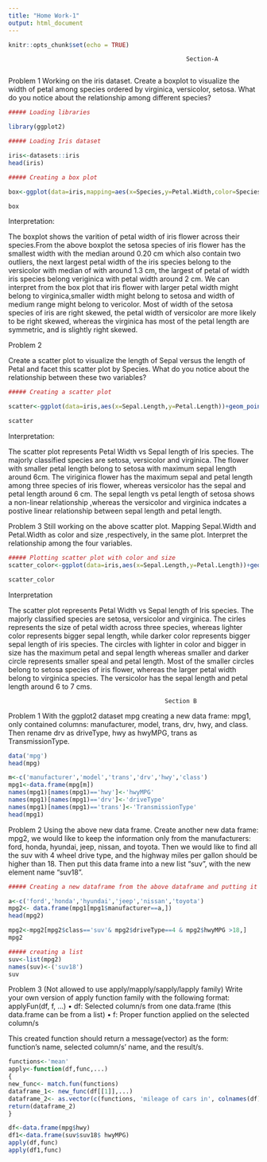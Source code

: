 ```yaml
---
title: "Home Work-1"
output: html_document
---
```



```r
knitr::opts_chunk$set(echo = TRUE)
```

                                                      Section-A
                                                      

Problem 1
Working on the iris dataset. Create a boxplot to visualize the width of petal among species ordered by
virginica, versicolor, setosa. What do you notice about the relationship among different species?


```r
##### Loading libraries

library(ggplot2)

```


```r
##### Loading Iris dataset

iris<-datasets::iris
head(iris)
```


```r
##### Creating a box plot

box<-ggplot(data=iris,mapping=aes(x=Species,y=Petal.Width,color=Species))+geom_boxplot(stat='boxplot')+xlab('Species')+ylab('Petal Width')+ggtitle('Petal Width of Iris Flower')+coord_flip()

box

```

Interpretation:

The boxplot shows the varition of petal width of iris flower across their species.From the above boxplot the setosa species of iris flower has the smallest width with the median around 0.20 cm which also contain two outliers, the next largest petal width of the iris species belong to the versicolor with median of with around 1.3 cm, the largest of petal of width iris species belong veriginica with petal width around 2 cm. We can interpret from the box plot that iris flower with larger petal width might belong to virginica,smaller width might belong to setosa and width of medium range might belong to vericolor. Most of width of the setosa species of iris are right skewed, the petal width of versicolor are more likely to be right skewed, whereas the virginica has most of the petal length are symmetric, and is slightly right skewed.




Problem 2

Create a scatter plot to visualize the length of Sepal versus the length of Petal and facet this scatter plot by
Species. What do you notice about the relationship between these two variables?


```r
##### Creating a scatter plot

scatter<-ggplot(data=iris,aes(x=Sepal.Length,y=Petal.Length))+geom_point(stat='identity')+facet_grid(.~Species)+xlab('Sepal Length')+ylab('Petal Length')+ggtitle('Petal length vs Sepal Length of Iris')

scatter


```

Interpretation:

The scatter plot represents Petal Width vs Sepal length of Iris species. The majorly classified species are setosa, versicolor and virginica. The flower with smaller petal length belong to setosa with maximum sepal length around 6cm.
The viriginica flower has the maximum sepal and petal length among three species of iris flower, whereas versicolor has the sepal and petal length around 6 cm. The sepal length vs petal length of setosa shows a non-linear relationship ,whereas the versicolor and virginica indcates a postive linear relationship between sepal length and petal length.



Problem 3
Still working on the above scatter plot. Mapping Sepal.Width and Petal.Width as color and size ,respectively,
in the same plot. Interpret the relationship among the four variables.

```r
##### Plotting scatter plot with color and size
scatter_color<-ggplot(data=iris,aes(x=Sepal.Length,y=Petal.Length))+geom_point(stat='identity',aes(color=Sepal.Width,size=Petal.Width))+facet_grid(.~Species)+xlab('Sepal Length')+ylab('Petal Length')+ggtitle('Petal length vs Sepal Length of Iris')

scatter_color

```

Interpretation

The scatter plot represents Petal Width vs Sepal length of Iris species. The majorly classified species are setosa, versicolor and virginica. The cirles represents the size of petal width across three species, whereas lighter color represents bigger sepal length, while darker color represents bigger sepal length of iris species. The circles with lighter in color and bigger in size has the maximum petal and sepal length whereas smaller and darker circle represents smaller speal and petal length. Most of the smaller circles belong to setosa species of iris flower, whereas the larger petal width belong to virginica species. The versicolor has the sepal length and petal length around 6 to 7 cms.   



                                                Section B

Problem 1
With the ggplot2 dataset mpg creating a new data frame: mpg1, only contained columns: manufacturer, model,
trans, drv, hwy, and class. Then rename drv as driveType, hwy as hwyMPG, trans as TransmissionType.

```r
data('mpg')
head(mpg)
```


```r
m<-c('manufacturer','model','trans','drv','hwy','class')
mpg1<-data.frame(mpg[m])
names(mpg1)[names(mpg1)=='hwy']<-'hwyMPG' 
names(mpg1)[names(mpg1)=='drv']<-'driveType' 
names(mpg1)[names(mpg1)=='trans']<-'TransmissionType' 
head(mpg1)
```

Problem 2
Using the above new data frame. Create another new data frame: mpg2, we would like to keep the information
only from the manufacturers: ford, honda, hyundai, jeep, nissan, and toyota. Then we would like to find all
the suv with 4 wheel drive type, and the highway miles per gallon should be higher than 18. Then put this
data frame into a new list “suv”, with the new element name “suv18”.


```r
##### Creating a new dataframe from the above dataframe and putting it into list

a<-c('ford','honda','hyundai','jeep','nissan','toyota')
mpg2<- data.frame(mpg1[mpg1$manufacturer==a,])
head(mpg2)
```
```r
mpg2<-mpg2[mpg2$class=='suv'& mpg2$driveType==4 & mpg2$hwyMPG >18,]
mpg2
```

```r
##### creating a list
suv<-list(mpg2)
names(suv)<-('suv18')
suv
```
Problem 3
(Not allowed to use apply/mapply/sapply/lapply family)
Write your own version of apply function family with the following format:
applyFun(df, f, ...)
• df: Selected column/s from one data.frame (this data.frame can be from a list)
• f: Proper function applied on the selected column/s

This created function should return a message(vector) as the form: function’s name, selected column/s’ name,
and the result/s. 


```r

functions<-'mean'
apply<-function(df,func,...)
{
new_func<- match.fun(functions)
dataframe_1<- new_func(df[[1]],...)
dataframe_2<- as.vector(c(functions, 'mileage of cars in', colnames(df),'is',dataframe_1),mode='any')
return(dataframe_2)
}

df<-data.frame(mpg$hwy)
df1<-data.frame(suv$suv18$ hwyMPG)
apply(df,func)
apply(df1,func)

```

```r


```


```r

```



